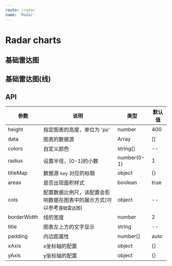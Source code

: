 ```yaml
---
route: /radar
name: 'Radar'
---
```



# Radar charts

## 基础雷达图

<Playground>
  <Radar
    data={
      [
        {"x": "苹果", "y1": 70, "y2": 30},
        {"x": "梨子", "y1": 50, "y2": 60},
        {"x": "西瓜", "y1": 60, "y2": 70},
        {"x": "橙子", "y1": 40, "y2": 50},
        {"x": "葡萄", "y1": 60, "y2": 70},
        {"x": "香蕉", "y1": 80, "y2": 50},
        {"x": "桃子", "y1": 50, "y2": 40},
        {"x": "榴莲", "y1": 70, "y2": 60}
      ]
    }
    titleMap={{
      "y1": "下载量",
      "y2": "点赞量"
    }}
    cols={{
      "value": {
        min: 0,
        max: 80,
      }
    }}
    colors={['green', 'yellow']}
    radius={0.75}
    borderWidth={2}
    height={400}
    title={'雷达图'}
    padding={[40, 40, 95, 20]}
  />
</Playground>

## 基础雷达图(线)

<Playground>
  <Radar
    data={
      [
        {"x": "苹果", "y1": 70, "y2": 30},
        {"x": "梨子", "y1": 50, "y2": 60},
        {"x": "西瓜", "y1": 60, "y2": 70},
        {"x": "橙子", "y1": 40, "y2": 50},
        {"x": "葡萄", "y1": 60, "y2": 70},
        {"x": "香蕉", "y1": 80, "y2": 50},
        {"x": "桃子", "y1": 50, "y2": 40},
        {"x": "榴莲", "y1": 70, "y2": 60}
      ]
    }
    titleMap={{
      "y1": "下载量",
      "y2": "点赞量"
    }}
    areas={false}
  />
</Playground>

## API

|参数|说明|类型|默认值|
|--|--|--|--|
|height|指定图表的高度，单位为 'px'|number|400|
|data|图表的数据源|Array|[]|
|colors|自定义颜色|string[]|--|
|radius|设置半径，[0-1]的小数|number(0-1)|1|
|titleMap|数据源 `key` 对应的标题|object|{}|
|areas|是否出现面积样式|boolean|true|
|cols|配置数据比例尺，该配置会影响数据在图表中的展示方式(可以参考`基础雷达图`)|object|--|
|borderWidth|线的宽度|number|2|
|title|图表左上方的文字显示|string|--|
|padding|内边距属性|number[]|auto|
|xAxis|x坐标轴的配置|object|{}|
|yAxis|y坐标轴的配置|object|{}|